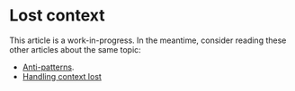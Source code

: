 # Lost context

This article is a work-in-progress. In the meantime, consider reading these other articles about the same topic:

- [Anti-patterns](https://webgl2fundamentals.org/webgl/lessons/webgl-anti-patterns.html).
- [Handling context lost](https://www.khronos.org/webgl/wiki/HandlingContextLost)
